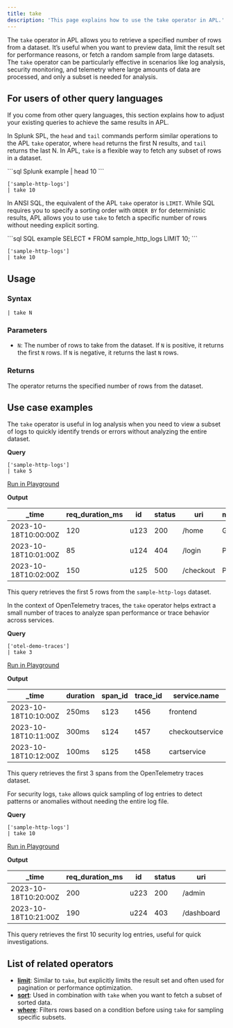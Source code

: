 ```yaml
---
title: take
description: 'This page explains how to use the take operator in APL.'
---
```


The `take` operator in APL allows you to retrieve a specified number of rows from a dataset. It’s useful when you want to preview data, limit the result set for performance reasons, or fetch a random sample from large datasets. The `take` operator can be particularly effective in scenarios like log analysis, security monitoring, and telemetry where large amounts of data are processed, and only a subset is needed for analysis.

## For users of other query languages

If you come from other query languages, this section explains how to adjust your existing queries to achieve the same results in APL.

<AccordionGroup>
<Accordion title="Splunk SPL users">

In Splunk SPL, the `head` and `tail` commands perform similar operations to the APL `take` operator, where `head` returns the first N results, and `tail` returns the last N. In APL, `take` is a flexible way to fetch any subset of rows in a dataset.

<CodeGroup>
```sql Splunk example
| head 10
```

```kusto APL equivalent
['sample-http-logs']
| take 10
```
</CodeGroup>

</Accordion>
<Accordion title="ANSI SQL users">

In ANSI SQL, the equivalent of the APL `take` operator is `LIMIT`. While SQL requires you to specify a sorting order with `ORDER BY` for deterministic results, APL allows you to use `take` to fetch a specific number of rows without needing explicit sorting.

<CodeGroup>
```sql SQL example
SELECT * FROM sample_http_logs LIMIT 10;
```

```kusto APL equivalent
['sample-http-logs']
| take 10
```
</CodeGroup>

</Accordion>
</AccordionGroup>

## Usage

### Syntax

```kusto
| take N
```

### Parameters

- `N`: The number of rows to take from the dataset. If `N` is positive, it returns the first `N` rows. If `N` is negative, it returns the last `N` rows.

### Returns

The operator returns the specified number of rows from the dataset.

## Use case examples

<Tabs>
<Tab title="Log analysis">

The `take` operator is useful in log analysis when you need to view a subset of logs to quickly identify trends or errors without analyzing the entire dataset.

**Query**

```kusto
['sample-http-logs'] 
| take 5
```

[Run in Playground](https://play.axiom.co/axiom-play-qf1k/explorer?initForm=%7B%22apl%22%3A%22%5B'sample-http-logs'%5D%20%7C%20take%205%22%7D)

**Output**

| _time               | req_duration_ms | id  | status | uri               | method | geo.city | geo.country |
|---------------------|-----------------|-----|--------|-------------------|--------|----------|-------------|
| 2023-10-18T10:00:00Z | 120             | u123 | 200    | /home             | GET    | Berlin   | Germany     |
| 2023-10-18T10:01:00Z | 85              | u124 | 404    | /login            | POST   | New York | USA         |
| 2023-10-18T10:02:00Z | 150             | u125 | 500    | /checkout         | POST   | Tokyo    | Japan       |

This query retrieves the first 5 rows from the `sample-http-logs` dataset.

</Tab>

<Tab title="OpenTelemetry traces">

In the context of OpenTelemetry traces, the `take` operator helps extract a small number of traces to analyze span performance or trace behavior across services.

**Query**

```kusto
['otel-demo-traces'] 
| take 3
```

[Run in Playground](https://play.axiom.co/axiom-play-qf1k/explorer?initForm=%7B%22apl%22%3A%22%5B'otel-demo-traces'%5D%20%7C%20take%203%22%7D)

**Output**

| _time               | duration | span_id | trace_id | service.name | kind     | status_code |
|---------------------|----------|---------|----------|--------------|----------|-------------|
| 2023-10-18T10:10:00Z | 250ms    | s123    | t456     | frontend     | server   | OK          |
| 2023-10-18T10:11:00Z | 300ms    | s124    | t457     | checkoutservice | client | OK          |
| 2023-10-18T10:12:00Z | 100ms    | s125    | t458     | cartservice  | internal | ERROR       |

This query retrieves the first 3 spans from the OpenTelemetry traces dataset.

</Tab>

<Tab title="Security logs">

For security logs, `take` allows quick sampling of log entries to detect patterns or anomalies without needing the entire log file.

**Query**

```kusto
['sample-http-logs'] 
| take 10
```

[Run in Playground](https://play.axiom.co/axiom-play-qf1k/explorer?initForm=%7B%22apl%22%3A%22%5B'sample-http-logs'%5D%20%7C%20take%2010%22%7D)

**Output**

| _time               | req_duration_ms | id  | status | uri         | method | geo.city | geo.country |
|---------------------|-----------------|-----|--------|-------------|--------|----------|-------------|
| 2023-10-18T10:20:00Z | 200             | u223 | 200    | /admin      | GET    | London   | UK          |
| 2023-10-18T10:21:00Z | 190             | u224 | 403    | /dashboard  | GET    | Berlin   | Germany     |

This query retrieves the first 10 security log entries, useful for quick investigations.

</Tab>
</Tabs>

## List of related operators

- [**limit**](/apl/tabular-operators/limit-operator): Similar to `take`, but explicitly limits the result set and often used for pagination or performance optimization.
- [**sort**](/apl/tabular-operators/sort-operator): Used in combination with `take` when you want to fetch a subset of sorted data.
- [**where**](/apl/tabular-operators/where-operator): Filters rows based on a condition before using `take` for sampling specific subsets.